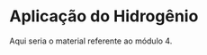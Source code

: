 # Aplicação do Hidrogênio

<div style="text-align: justify">

Aqui seria o material referente ao módulo 4.
